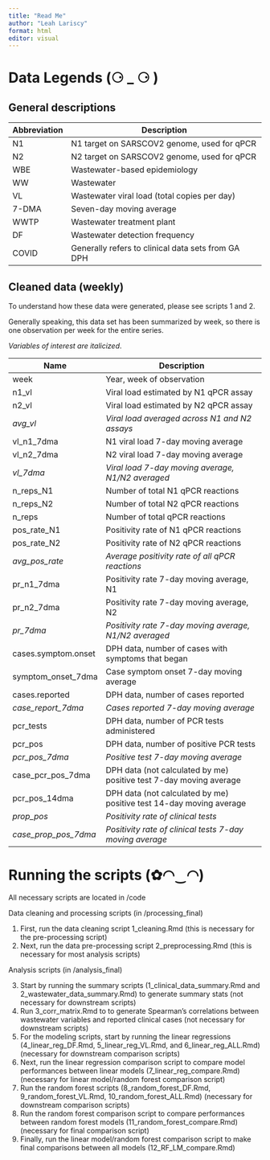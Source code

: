 ```yaml
---
title: "Read Me"
author: "Leah Lariscy"
format: html
editor: visual
---
```


# Data Legends (⚆ \_ ⚆ )

## General descriptions

| Abbreviation | Description                                        |
|--------------|----------------------------------------------------|
| N1           | N1 target on SARSCOV2 genome, used for qPCR        |
| N2           | N2 target on SARSCOV2 genome, used for qPCR        |
| WBE          | Wastewater-based epidemiology                      |
| WW           | Wastewater                                         |
| VL           | Wastewater viral load (total copies per day)       |
| 7-DMA        | Seven-day moving average                           |
| WWTP         | Wastewater treatment plant                         |
| DF           | Wastewater detection frequency                     |
| COVID        | Generally refers to clinical data sets from GA DPH |

## Cleaned data (weekly)

To understand how these data were generated, please see scripts 1 and 2.

Generally speaking, this data set has been summarized by week, so there is one observation per week for the entire series.

*Variables of interest are italicized*.

| Name                 | Description                                                         |
|------------------|-----------------------------------------------------|
| week                 | Year, week of observation                                           |
| n1_vl                | Viral load estimated by N1 qPCR assay                               |
| n2_vl                | Viral load estimated by N2 qPCR assay                               |
| *avg_vl*             | *Viral load averaged across N1 and N2 assays*                       |
| vl_n1_7dma           | N1 viral load 7-day moving average                                  |
| vl_n2_7dma           | N2 viral load 7-day moving average                                  |
| *vl_7dma*            | *Viral load 7-day moving average, N1/N2 averaged*                   |
| n_reps_N1            | Number of total N1 qPCR reactions                                   |
| n_reps_N2            | Number of total N2 qPCR reactions                                   |
| n_reps               | Number of total qPCR reactions                                      |
| pos_rate_N1          | Positivity rate of N1 qPCR reactions                                |
| pos_rate_N2          | Positivity rate of N2 qPCR reactions                                |
| *avg_pos_rate*       | *Average positivity rate of all qPCR reactions*                     |
| pr_n1_7dma           | Positivity rate 7-day moving average, N1                            |
| pr_n2_7dma           | Positivity rate 7-day moving average, N2                            |
| *pr_7dma*            | *Positivity rate 7-day moving average, N1/N2 averaged*              |
| cases.symptom.onset  | DPH data, number of cases with symptoms that began                  |
| symptom_onset_7dma   | Case symptom onset 7-day moving average                             |
| cases.reported       | DPH data, number of cases reported                                  |
| *case_report_7dma*   | *Cases reported 7-day moving average*                               |
| pcr_tests            | DPH data, number of PCR tests administered                          |
| pcr_pos              | DPH data, number of positive PCR tests                              |
| *pcr_pos_7dma*       | *Positive test 7-day moving average*                                |
| case_pcr_pos_7dma    | DPH data (not calculated by me) positive test 7-day moving average  |
| pcr_pos_14dma        | DPH data (not calculated by me) positive test 14-day moving average |
| *prop_pos*           | *Positivity rate of clinical tests*                                 |
| *case_prop_pos_7dma* | *Positivity rate of clinical tests 7-day moving average*            |

# Running the scripts (✿◠‿◠) 

All necessary scripts are located in /code

Data cleaning and processing scripts (in /processing_final)

1.  First, run the data cleaning script 1_cleaning.Rmd (this is necessary for the pre-processing script)
2.  Next, run the data pre-processing script 2_preprocessing.Rmd (this is necessary for most analysis scripts)

Analysis scripts (in /analysis_final)

3.  Start by running the summary scripts (1_clinical_data_summary.Rmd and 2_wastewater_data_summary.Rmd) to generate summary stats (not necessary for downstream scripts)
4.  Run 3_corr_matrix.Rmd to to generate Spearman's correlations between wastewater variables and reported clinical cases (not necessary for downstream scripts)
5.  For the modeling scripts, start by running the linear regressions (4_linear_reg_DF.Rmd, 5_linear_reg_VL.Rmd, and 6_linear_reg_ALL.Rmd) (necessary for downstream comparison scripts)
6.  Next, run the linear regression comparison script to compare model performances between linear models (7_linear_reg_compare.Rmd) (necessary for linear model/random forest comparison script)
7.  Run the random forest scripts (8_random_forest_DF.Rmd, 9_random_forest_VL.Rmd, 10_random_forest_ALL.Rmd) (necessary for downstream comparison scripts)
8.  Run the random forest comparison script to compare performances between random forest models (11_random_forest_compare.Rmd) (necessary for final comparison script)
9.  Finally, run the linear model/random forest comparison script to make final comparisons between all models (12_RF_LM_compare.Rmd)
